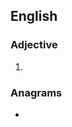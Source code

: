 ==English==

===Adjective===
{{head|en|adjective comparative form}}

# {{en-comparative of|edgy}}

===Anagrams===
* {{anagrams|en|Ediger}}